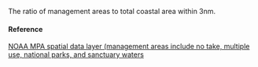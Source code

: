 The ratio of management areas to total coastal area within 3nm.

#### Reference

[NOAA MPA spatial data layer (management areas include no take, multiple use, national parks, and sanctuary waters](http://geoportal.hawaii.gov/datasets/marine-managed-areas-dar?geometry=-165.4%2C19.079%2C-149.745%2C22.671)